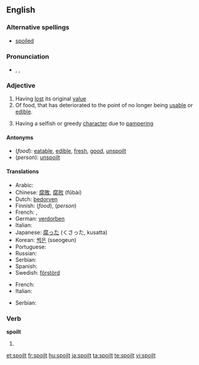 ==English==

===Alternative spellings===
* [[spoiled]]

===Pronunciation===
* {{enPR|spoilt}}, {{IPA|/spɔɪlt/}}, {{SAMPA|/spOIlt/}}

===Adjective===
{{en-adj}}

# Having [[lost]] its original [[value]]
# Of food, that has deteriorated to the point of no longer being [[usable]] or [[edible]].
# {{context|of a person, usually a child}} Having a selfish or greedy [[character]] due to [[pamper]]ing

====Antonyms====
* (''food''): [[eatable]], [[edible]], [[fresh]], [[good]], [[unspoilt]]
* (''person''): [[unspoilt]]

====Translations====

{{trans-top|rendered useless or inedible}}
* Arabic: {{Arab|[[مدلل]]}} {{unicode|(mudállal)}}
* Chinese: [[腐敗]], [[腐败]] (fǔbài)
* Dutch: [[bedorven]]
* Finnish: {{t+|fi|pilaantunut}} (''food''), {{t|fi|pilattu}} (''person'')
* French: {{t+|fr|gâté}},  {{t|fr|pourri|m}}
* German: [[verdorben]]
* Italian: {{t-|it|guastato}}
* Japanese: [[腐った]] (くさった, kusatta)
* Korean: [[썩은]] (sseogeun)
* Portuguese: {{t+|pt|estragado}}
* Russian: {{t+|ru|испорченный|tr=ispórčennyj|sc=Cyrl}}
* Serbian: {{t|sr|покварено|n|tr=pokvareno|sc=Cyrl}}
* Spanish: {{t-|es|estropeado}}
* Swedish: [[förstörd]]
{{trans-mid}}
{{trans-bottom}}

{{trans-top|of a child}}
* French: {{t|fr|gâté|m}}
* Italian: {{t+|it|viziato}}
{{trans-mid}}
* Serbian: {{t|sr|размажено|n|tr=razmaženo|sc=Cyrl}}
{{trans-bottom}}

===Verb===
'''spoilt'''

# {{past of|[[spoil]]}}

[[et:spoilt]]
[[fr:spoilt]]
[[hu:spoilt]]
[[ja:spoilt]]
[[ta:spoilt]]
[[te:spoilt]]
[[vi:spoilt]]